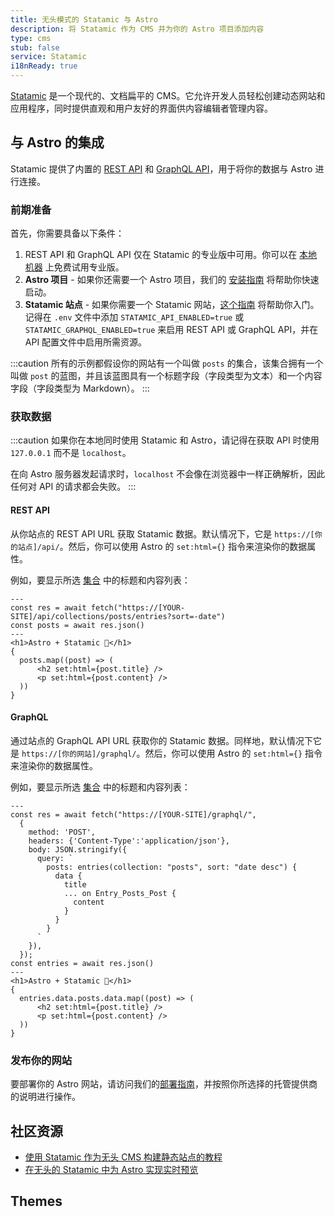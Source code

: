 ```yaml
---
title: 无头模式的 Statamic 与 Astro
description: 将 Statamic 作为 CMS 并为你的 Astro 项目添加内容
type: cms
stub: false
service: Statamic
i18nReady: true
---
```


[Statamic](https://statamic.com/) 是一个现代的、文档扁平的 CMS。它允许开发人员轻松创建动态网站和应用程序，同时提供直观和用户友好的界面供内容编辑者管理内容。

## 与 Astro 的集成

Statamic 提供了内置的 [REST API](https://statamic.dev/rest-api) 和 [GraphQL API](https://statamic.dev/graphql)，用于将你的数据与 Astro 进行连接。

### 前期准备

首先，你需要具备以下条件：

1. REST API 和 GraphQL API 仅在 Statamic 的专业版中可用。你可以在 [本地机器](https://statamic.dev/tips/how-to-enable-statamic-pro#trial-mode) 上免费试用专业版。
2. **Astro 项目** - 如果你还需要一个 Astro 项目，我们的 [安装指南](/zh-cn/install/auto/) 将帮助你快速启动。
3. **Statamic 站点** - 如果你需要一个 Statamic 网站，[这个指南](https://statamic.dev/quick-start-guide) 将帮助你入门。记得在 `.env` 文件中添加 `STATAMIC_API_ENABLED=true` 或 `STATAMIC_GRAPHQL_ENABLED=true` 来启用 REST API 或 GraphQL API，并在 API 配置文件中启用所需资源。

:::caution
所有的示例都假设你的网站有一个叫做 `posts` 的集合，该集合拥有一个叫做 `post` 的蓝图，并且该蓝图具有一个标题字段（字段类型为文本）和一个内容字段（字段类型为 Markdown）。
:::

### 获取数据
:::caution
如果你在本地同时使用 Statamic 和 Astro，请记得在获取 API 时使用 `127.0.0.1` 而不是 `localhost`。

在向 Astro 服务器发起请求时，`localhost` 不会像在浏览器中一样正确解析，因此任何对 API 的请求都会失败。
:::

#### REST API

从你站点的 REST API URL 获取 Statamic 数据。默认情况下，它是 `https://[你的站点]/api/`。然后，你可以使用 Astro 的 `set:html={}` 指令来渲染你的数据属性。

例如，要显示所选 [集合](https://statamic.dev/collections) 中的标题和内容列表：

```astro title="src/pages/index.astro
---
const res = await fetch("https://[YOUR-SITE]/api/collections/posts/entries?sort=-date")
const posts = await res.json()
---
<h1>Astro + Statamic 🚀</h1>
{
  posts.map((post) => (
      <h2 set:html={post.title} />
      <p set:html={post.content} />
  ))
}
```

#### GraphQL

通过站点的 GraphQL API URL 获取你的 Statamic 数据。同样地，默认情况下它是 `https://[你的网站]/graphql/`。然后，你可以使用 Astro 的 `set:html={}` 指令来渲染你的数据属性。

例如，要显示所选 [集合](https://statamic.dev/collections) 中的标题和内容列表：

```astro title="src/pages/index.astro
---
const res = await fetch("https://[YOUR-SITE]/graphql/",
  {
    method: 'POST',
    headers: {'Content-Type':'application/json'},
    body: JSON.stringify({
      query: `
        posts: entries(collection: "posts", sort: "date desc") {
          data {
            title
            ... on Entry_Posts_Post {
              content
            }
          }
        }
      `
    }),
  });
const entries = await res.json()
---
<h1>Astro + Statamic 🚀</h1>
{
  entries.data.posts.data.map((post) => (
      <h2 set:html={post.title} />
      <p set:html={post.content} />
  ))
}
```

### 发布你的网站

要部署你的 Astro 网站，请访问我们的[部署指南](/zh-cn/guides/deploy/)，并按照你所选择的托管提供商的说明进行操作。

## 社区资源

-  [使用 Statamic 作为无头 CMS 构建静态站点的教程](https://buddy.works/guides/statamic-rest-api)
-  [在无头的 Statamic 中为 Astro 实现实时预览](https://maciekpalmowski.dev/implementing-live-previews-in-headless-statamic-when-using-astro/)

## Themes

<Grid>
  <Card title="Creek" href="https://astro.build/themes/details/creek/" thumbnail="astro-theme-stone.png"/>
</Grid>
